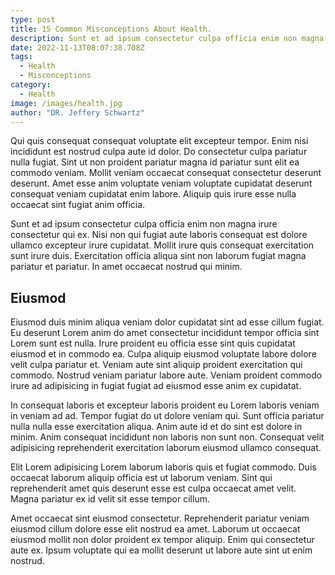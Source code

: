 ```yaml
---
type: post
title: 15 Common Misconceptions About Health.
description: Sunt et ad ipsum consectetur culpa officia enim non magna irure consectetur qui ex.
date: 2022-11-13T08:07:38.708Z
tags:
  - Health
  - Misconceptions
category:
  - Health
image: /images/health.jpg
author: "DR. Jeffery Schwartz"
---
```

Qui quis consequat consequat voluptate elit excepteur tempor. Enim nisi incididunt est nostrud culpa aute id dolor. Do consectetur culpa pariatur nulla fugiat. Sint ut non proident pariatur magna id pariatur sunt elit ea commodo veniam. Mollit veniam occaecat consequat consectetur deserunt deserunt. Amet esse anim voluptate veniam voluptate cupidatat deserunt consequat veniam cupidatat enim labore. Aliquip quis irure esse nulla occaecat sint fugiat anim officia.

Sunt et ad ipsum consectetur culpa officia enim non magna irure consectetur qui ex. Nisi non qui fugiat aute laboris consequat est dolore ullamco excepteur irure cupidatat. Mollit irure quis consequat exercitation sunt irure duis. Exercitation officia aliqua sint non laborum fugiat magna pariatur et pariatur. In amet occaecat nostrud qui minim.

## Eiusmod
Eiusmod duis minim aliqua veniam dolor cupidatat sint ad esse cillum fugiat. Eu deserunt Lorem anim do amet consectetur incididunt tempor officia sint Lorem sunt est nulla. Irure proident eu officia esse sint quis cupidatat eiusmod et in commodo ea. Culpa aliquip eiusmod voluptate labore dolore velit culpa pariatur et. Veniam aute sint aliquip proident exercitation qui commodo. Nostrud veniam pariatur labore aute. Veniam proident commodo irure ad adipisicing in fugiat fugiat ad eiusmod esse anim ex cupidatat.

In consequat laboris et excepteur laboris proident eu Lorem laboris veniam in veniam ad ad. Tempor fugiat do ut dolore veniam qui. Sunt officia pariatur nulla nulla esse exercitation aliqua. Anim aute id et do sint est dolore in minim. Anim consequat incididunt non laboris non sunt non. Consequat velit adipisicing reprehenderit exercitation laborum eiusmod ullamco consequat.

Elit Lorem adipisicing Lorem laborum laboris quis et fugiat commodo. Duis occaecat laborum aliquip officia est ut laborum veniam. Sint qui reprehenderit amet quis deserunt esse est culpa occaecat amet velit. Magna pariatur ex id velit sit esse tempor cillum.

Amet occaecat sint eiusmod consectetur. Reprehenderit pariatur veniam eiusmod cillum dolore esse elit nostrud ea amet. Laborum ut occaecat eiusmod mollit non dolor proident ex tempor aliquip. Enim qui consectetur aute ex. Ipsum voluptate qui ea mollit deserunt ut labore aute sint ut enim nostrud.
